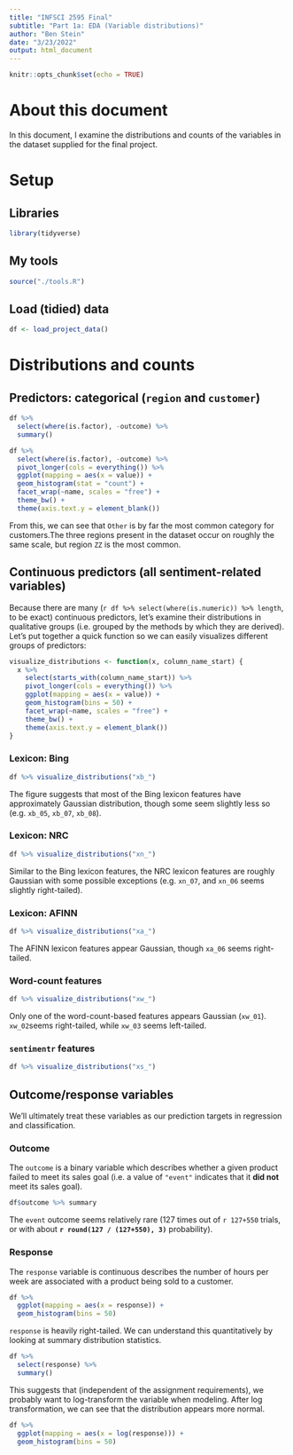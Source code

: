 ```yaml
---
title: "INFSCI 2595 Final"
subtitle: "Part 1a: EDA (Variable distributions)"
author: "Ben Stein"
date: "3/23/2022"
output: html_document
---
```


```r
knitr::opts_chunk$set(echo = TRUE)
```

# About this document

In this document, I examine the distributions and counts of the variables in the dataset supplied for the final project.

# Setup

## Libraries

```r
library(tidyverse)
```

## My tools

```r
source("./tools.R")
```


## Load (tidied) data

```r
df <- load_project_data()
```

# Distributions and counts

## Predictors: categorical (`region` and `customer`)

```r
df %>% 
  select(where(is.factor), -outcome) %>%
  summary()
```

```r
df %>%
  select(where(is.factor), -outcome) %>%
  pivot_longer(cols = everything()) %>%
  ggplot(mapping = aes(x = value)) +
  geom_histogram(stat = "count") +
  facet_wrap(~name, scales = "free") + 
  theme_bw() +
  theme(axis.text.y = element_blank())
```

From this, we can see that `Other` is by far the most common category for customers.The three regions present in the dataset occur on roughly the same scale, but region `ZZ` is the most common.

## Continuous predictors (all sentiment-related variables)

Because there are many (`r df %>% select(where(is.numeric)) %>% length`, to be exact) continuous predictors, let's examine their distributions in qualitative groups (i.e. grouped by the methods by which they are derived). Let's put together a quick function so we can easily visualizes different groups of predictors:

```r
visualize_distributions <- function(x, column_name_start) {
  x %>%
    select(starts_with(column_name_start)) %>%
    pivot_longer(cols = everything()) %>%
    ggplot(mapping = aes(x = value)) +
    geom_histogram(bins = 50) +
    facet_wrap(~name, scales = "free") + 
    theme_bw() +
    theme(axis.text.y = element_blank())
}
```

### Lexicon: Bing

```r
df %>% visualize_distributions("xb_")
```

The figure suggests that most of the Bing lexicon features have approximately Gaussian distribution, though some seem slightly less so (e.g. `xb_05`, `xb_07`, `xb_08`).

### Lexicon: NRC

```r
df %>% visualize_distributions("xn_")
```

Similar to the Bing lexicon features, the NRC lexicon features are roughly Gaussian with some possible exceptions (e.g. `xn_07`, and `xn_06` seems slightly right-tailed).

### Lexicon: AFINN

```r
df %>% visualize_distributions("xa_")
```

The AFINN lexicon features appear Gaussian, though `xa_06` seems right-tailed.

### Word-count features

```r
df %>% visualize_distributions("xw_")
```

Only one of the word-count-based features appears Gaussian (`xw_01`). `xw_02`seems right-tailed, while `xw_03` seems left-tailed.

### `sentimentr` features

```r
df %>% visualize_distributions("xs_")
```

## Outcome/response variables

We'll ultimately treat these variables as our prediction targets in regression and classification.

### Outcome

The `outcome` is a binary variable which describes whether a given product failed to meet its sales goal (i.e. a value of `"event"` indicates that it **did not** meet its sales goal).

```r
df$outcome %>% summary
```

The `event` outcome seems relatively rare (127 times out of `r 127+550` trials, or with about **`r round(127 / (127+550), 3)`** probability).

### Response

The `response` variable is continuous describes the number of hours per week are associated with a product being sold to a customer.

```r
df %>%
  ggplot(mapping = aes(x = response)) +
  geom_histogram(bins = 50)
```

`response` is heavily right-tailed. We can understand this quantitatively by looking at summary distribution statistics.

```r
df %>%
  select(response) %>%
  summary()
```

This suggests that (independent of the assignment requirements), we probably want to log-transform the variable when modeling. After log transformation, we can see that the distribution appears more normal.

```r
df %>%
  ggplot(mapping = aes(x = log(response))) +
  geom_histogram(bins = 50)
```
